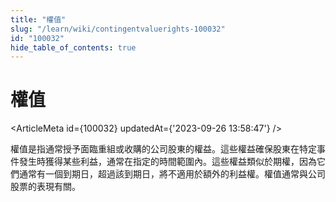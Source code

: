```yaml
---
title: "權值"
slug: "/learn/wiki/contingentvaluerights-100032"
id: "100032"
hide_table_of_contents: true
---
```



# 權值

<ArticleMeta id={100032} updatedAt={'2023-09-26 13:58:47'} />
<div className='border-solid border-b border-t-0 my-4 border-[var(--ifm-color-gray-300)]' />

權值是指通常授予面臨重組或收購的公司股東的權益。這些權益確保股東在特定事件發生時獲得某些利益，通常在指定的時間範圍內。這些權益類似於期權，因為它們通常有一個到期日，超過該到期日，將不適用於額外的利益權。權值通常與公司股票的表現有關。

